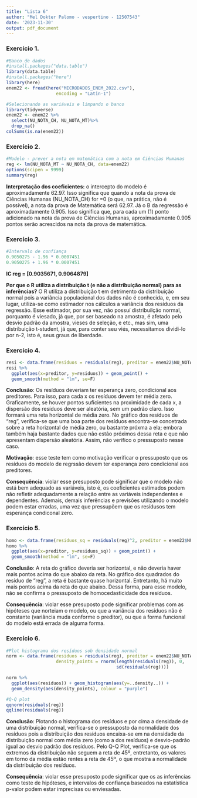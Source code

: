 ---
title: "Lista 6"
author: "Mel Dokter Palomo - vespertino - 12507543"
date: '2023-11-30'
output: pdf_document
---

### **Exercício 1.**

```{r Exercício 1, echo=TRUE, message=FALSE, warning=FALSE}
#Banco de dados
#install.packages("data.table")
library(data.table)
#install.packages("here")
library(here)
enem22 <- fread(here("MICRODADOS_ENEM_2022.csv"), 
                   encoding = "Latin-1")

#Selecionando as variáveis e limpando o banco
library(tidyverse)
enem22 <- enem22 %>%
  select(NU_NOTA_CH, NU_NOTA_MT)%>%
  drop_na()
colSums(is.na(enem22))
```

### **Exercício 2.**

```{r Exercício 2, echo=TRUE, message=FALSE, warning=FALSE}
#Modelo - prever a nota em matemática com a nota em Ciências Humanas
reg <- lm(NU_NOTA_MT ~ NU_NOTA_CH, data=enem22)
options(scipen = 9999)
summary(reg)
```

**Interpretação dos coeficientes:** o intercepto do modelo é aproximadamente 62.97. Isso significa que quando a nota da prova de Ciências Humanas (NU_NOTA_CH) for =0 (o que, na prática, não é possível), a nota da prova de Matemática será 62.97. Já o B da regressão é aproximadamente 0.905. Isso significa que, para cada um (1) ponto adicionado na nota da prova de Ciências Humanas, aproximadamente 0.905 pontos serão acrescidos na nota da prova de matemática.

### **Exercício 3.**

```{r Exercício 3 , echo=TRUE, message=FALSE, warning=FALSE}
#Intervalo de confiança
0.9050275 - 1.96 * 0.0007451
0.9050275 + 1.96 * 0.0007451
```

**IC reg = [0.9035671, 0.9064879]**

**Por que o R utiliza a distribuição t (e não a distribuição normal) para as inferências?** O R utiliza a distribuição t em detrimento da distribuição normal pois a variância populacional dos dados não é conhecida, e, em seu lugar, utiliza-se como estimador nos cálculos a variância dos resíduos da regressão. Esse estimador, por sua vez, não possuí distribuilção normal, porquanto é viesado, já que, por ser baseado na amostra, é afetado pelo desvio padrão da amostra, vieses de seleção, e etc., mas sim, uma distribuição t-student, já que, para conter seu viés, necessitamos dividi-lo por n-2, isto é, seus graus de liberdade.

### **Exercício 4.**

```{r Exercicio 4, echo=TRUE, message=FALSE, warning=FALSE}
resi <- data.frame(residuos = residuals(reg), preditor = enem22$NU_NOTA_CH)
resi %>%
  ggplot(aes(x=preditor, y=residuos)) + geom_point() + 
  geom_smooth(method = "lm", se=F)
```

**Conclusão**: Os resíduos deveriam ter esperança zero, condicional aos preditores. Para isso, para cada x os resíduos devem ter média zero. Graficamente, se houver pontos suficientes na proximidade de cada x, a dispersão dos resíduos deve ser aleatória, sem um padrão claro. Isso formará uma reta horizontal de média zero. No gráfico dos resíduos de "reg", verifica-se que uma boa parte dos resíduos encontra-se concetrada sobre a reta horizontal de média zero, ou bastante próxma a ela; embora também haja bastante dados que não estão próximos dessa reta e que não apresentam dispersão aleatória. Assim, não verifico o pressuposto nesse caso.

**Motivação**: esse teste tem como motivação verificar o pressuposto que os resíduos do modelo de regrssão devem ter esperança zero condicional aos preditores.

**Consequência**: violar esse presuposto pode significar que o modelo não está bem adequado as variáveis, isto é, os coeficientes estimados podem não refletir adequadamente a relação entre as variáveis independentes e dependentes. Ademais, demais inferências e previsões utilizando o modelo podem estar erradas, uma vez que pressupõem que os resídusos tem esperança condiconal zero.

### **Exercício 5.**

```{r exercicio 5 , echo=TRUE, message=FALSE, warning=FALSE}
homo <- data.frame(residuos_sq = residuals(reg)^2, preditor = enem22$NU_NOTA_CH)
homo %>%
  ggplot(aes(x=preditor, y=residuos_sq)) + geom_point() + 
  geom_smooth(method = "lm", se=F)
```

**Conclusão**: A reta do gráfico deveria ser horizontal, e não deveria haver mais pontos acima do que abaixo da reta. No gráfico dos quadrados do resíduo de "reg", a reta é bastante quase horizontal. Entretanto, há muito mais pontos acima da reta do que abaixo. Dessa forma, para esse modelo, não se confirma o pressuposto de homocedasticidade dos resíduos.

**Consequência**: violar esse presuposto pode significar problemas com as hipóteses que norteiam o modelo, ou que a variância dos resíduos não é constante (variância muda conforme o preditor), ou que a forma funcional do modelo está errada de alguma forma.

### **Exercício 6.**

```{r exercicio 6, echo=TRUE, message=FALSE, warning=FALSE}
#Plot histograma dos resíduos sob densidade normal
norm <- data.frame(residuos = residuals(reg), preditor = enem22$NU_NOTA_CH, 
                   density_points = rnorm(length(residuals(reg)), 0, 
                                          sd(residuals(reg))))

norm %>% 
  ggplot(aes(residuos)) + geom_histogram(aes(y=..density..)) + 
  geom_density(aes(density_points), colour = "purple")

#Q-Q plot
qqnorm(residuals(reg))
qqline(residuals(reg))
```

**Conclusão**: Plotando o histograma dos resíduos e por cima a densidade de uma distribuição normal, verifica-se o pressuposto da normalidade dos resíduos pois a distribuição dos resíduos encaixa-se em na densidade da distribuição normal com média zero (como a dos resíduos) e desvio-padrão igual ao desvio padrão dos resíduos. Pelo Q-Q Plot, verifica-se que os extremos da distribuição não seguem a reta de 45º, entretanto, os valores em torno da média estão rentes a reta de 45º, o que mostra a normalidade da distribuição dos resíduos.

**Consequência**: violar esse presuposto pode significar que os as inferências como teste de hipóteses, e intervalos de confiança baseados na estatística p-valor podem estar imprecisas ou enviesadas.
